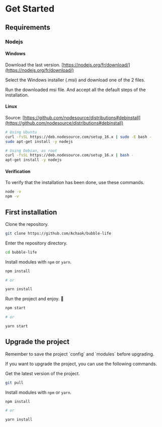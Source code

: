 
# Get Started

## Requirements

### Nodejs

#### Windows

Download the last version.
[https://nodejs.org/fr/download/](https://nodejs.org/fr/download/)

Select the Windows installer (.msi) and download one of the 2 files.

Run the downloaded msi file.
And accept all the default steps of the installation.

#### Linux

Source: [https://github.com/nodesource/distributions#debinstall](https://github.com/nodesource/distributions#debinstall)

```bash
# Using Ubuntu
curl -fsSL https://deb.nodesource.com/setup_16.x | sudo -E bash -
sudo apt-get install -y nodejs

# Using Debian, as root
curl -fsSL https://deb.nodesource.com/setup_16.x | bash -
apt-get install -y nodejs
```

#### Verification

To verify that the installation has been done, use these commands.

```bash
node -v
npm -v
```

## First installation

Clone the repository.

```bash
git clone https://github.com/Achaak/bubble-life
```

Enter the repository directory.

```bash
cd bubble-life
```

Install modules with `npm` or `yarn`.

```bash
npm install

# or

yarn install
```

Run the project and enjoy. 🎉

```bash
npm start

# or

yarn start
```

## Upgrade the project

<Callout type="error" emoji="⚠️">
  Remember to save the project `config` and `modules` before upgrading.
</Callout>

If you want to upgrade the project, you can use the following commands.

Get the latest version of the project.

```bash
git pull
```

Install modules with `npm` or `yarn`.

```bash
npm install

# or

yarn install
```
